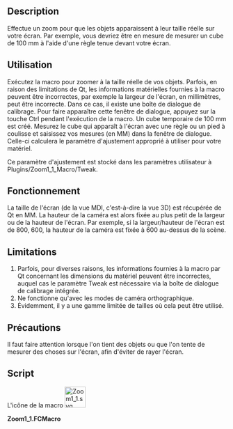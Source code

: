 <languages/>

<div class="mw-translate-fuzzy">
{{Macro/fr
|Name=Zoom 1:1
|Icon=Zoom1_1.svg
|Description=Zoom 1:1 pour que les objets apparaissent à leur taille réelle sur l'écran.
|Author=TheMarkster
|Version=1.1
|Date=2025-03-05
|FCVersion=Python3+
|Download=[https://wiki.freecadweb.org/File:Zoom1_1.svg Icône de la barre d'outils]
}}
</div>

==Description==

Effectue un zoom pour que les objets apparaissent à leur taille réelle sur votre écran. Par exemple, vous devriez être en mesure de mesurer un cube de 100 mm à l'aide d'une règle tenue devant votre écran.

<span id="How_To_Use"></span>
==Utilisation==

Exécutez la macro pour zoomer à la taille réelle de vos objets. Parfois, en raison des limitations de Qt, les informations matérielles fournies à la macro peuvent être incorrectes, par exemple la largeur de l'écran, en millimètres, peut être incorrecte. Dans ce cas, il existe une boîte de dialogue de calibrage. Pour faire apparaître cette fenêtre de dialogue, appuyez sur la touche Ctrl pendant l'exécution de la macro. Un cube temporaire de 100 mm est créé. Mesurez le cube qui apparaît à l'écran avec une règle ou un pied à coulisse et saisissez vos mesures (en MM) dans la fenêtre de dialogue. Celle-ci calculera le paramètre d'ajustement approprié à utiliser pour votre matériel.

Ce paramètre d'ajustement est stocké dans les paramètres utilisateur à Plugins/Zoom1_1_Macro/Tweak.

<span id="How_it_works"></span>
==Fonctionnement==

La taille de l'écran (de la vue MDI, c'est-à-dire la vue 3D) est récupérée de Qt en MM. La hauteur de la caméra est alors fixée au plus petit de la largeur ou de la hauteur de l'écran. Par exemple, si la largeur/hauteur de l'écran est de 800, 600, la hauteur de la caméra est fixée à 600 au-dessus de la scène.

==Limitations==

# Parfois, pour diverses raisons, les informations fournies à la macro par Qt concernant les dimensions du matériel peuvent être incorrectes, auquel cas le paramètre Tweak est nécessaire via la boîte de dialogue de calibrage intégrée.
# Ne fonctionne qu'avec les modes de caméra orthographique.
# Évidemment, il y a une gamme limitée de tailles où cela peut être utilisé.

<span id="Precautions"></span>
==Précautions==

Il faut faire attention lorsque l'on tient des objets ou que l'on tente de mesurer des choses sur l'écran, afin d'éviter de rayer l'écran.

==Script==

L'icône de la macro
[[File:Zoom1_1.svg|48px]]

'''Zoom1_1.FCMacro'''

{{MacroCode|code=
# -*- coding: utf-8 -*-
#Zoom 1:1 macro
#2021, by <TheMarkster>, based on work of kisolre
#Attempts to zoom 3D view such that objects on the screen
#appear to be their actual size
#For example, a 100mm cube should measure 100mm on your screen
#This relies on information provided by Qt about the underlying
#hardware, which Qt admits is not always reliable
#Thus we have a Tweak parameter to workaround such cases.
#Press Ctrl key while executing the macro to bring up the
#calibration dialog and set the tweak for your hardware.


import FreeCAD, FreeCADGui
from PySide import QtGui, QtCore
from pivy import coin

__version__ = "1.1"

def zoomActual(tweak=1.0):
    gv = av.graphicsView()
    height = gv.heightMM()
    width = gv.widthMM()
    node = av.getCameraNode()
    node.height.setValue(tweak*min(width,height))

doc = FreeCAD.ActiveDocument
if not doc:
    doc = FreeCAD.newDocument()
    FreeCAD.Console.PrintMessage("No document, creating one.\n")
av = FreeCADGui.activeView()
pg = FreeCAD.ParamGet("User parameter:Plugins/Zoom1_1_Macro")
tweak = pg.GetFloat("Tweak",1.0)
if hasattr(av,"graphicsView") and hasattr(av.getCameraNode(),"height"):
    zoomActual(tweak)
    modifiers = QtGui.QApplication.keyboardModifiers()
    if modifiers == QtCore.Qt.ControlModifier:
        visible = [obj for obj in doc.Objects if hasattr(obj,"ViewObject") and obj.ViewObject.Visibility == True]
        for obj in doc.Objects:
            if hasattr(obj,"ViewObject"):
                obj.ViewObject.Visibility = False
        cube = doc.addObject("Part::Box","TemporaryCalibrationCube")
        cube.Length = cube.Height = cube.Width = 100
        cube.ViewObject.DisplayMode = "Shaded"
        av.viewFront()
        doc.recompute()
        zoomActual(1.0)
        text = "\
Calibration dialog\n\
\n\
A temporary 100x100x100 mm cube has been created for this\n\
calibration. Measure this cube and enter your measurements.\n\
A tweak value will be calculated based on what you enter and \n\
will be stored in user parameters / Plugins / Zoom1_1_Macro\n\
\n\
You can move this dialog if necessary, but be sure not to zoom\n\
in or out before measuring the cube. If the cube does not fit\n\
cancel this dialog, resize the 3D view, and try again.\n\
\n\
Enter measured Cube Width or Height (in MM):\n"
        win = FreeCADGui.getMainWindow()
        title = "Zoom1_1 macro v"+__version__
        dlg = QtGui.QInputDialog()
        usertweak,ok = dlg.getDouble(win,title,text,100.0)
        doc.removeObject(cube.Name)
        for obj in visible:
            obj.ViewObject.Visibility = True
        if not ok:
            FreeCAD.Console.PrintMessage("Canceled, keeping current tweak value\n")
        else:
            tweak = usertweak/100.0
            pg.SetFloat("Tweak", tweak)
            zoomActual(tweak)
    FreeCAD.Console.PrintMessage("Zoom 1:1 macro -- Ctrl + execute to calibrate, if necessary\n")
    FreeCAD.Console.PrintMessage("Tweak = "+str(tweak)+"\n")
elif not hasattr(av.getCameraNode(),"height"):
    FreeCAD.Console.PrintError("Error: Only orthographic camera types are supported.\n")
else:
    FreeCAD.Console.PrintError("Error acquiring QGraphicsView. You might need to update your version of FreeCAD.\n")
}}